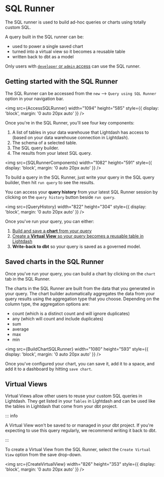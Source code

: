 
# SQL Runner

The SQL runner is used to build ad-hoc queries or charts using totally custom SQL. 

A query built in the SQL runner can be:

- used to power a single saved chart
- turned into a virtual view so it becomes a reusable table
- written back to dbt as a model

Only users with [`developer` or `admin` access](/references/roles) can use the SQL runner.

## Getting started with the SQL Runner

The SQL Runner can be accessed from the `new` --> `Query using SQL Runner` option in your navigation bar.

<img
  src={AccessSQLRunner}
  width="1094"
  height="585"
  style={{ display: 'block', margin: '0 auto 20px auto' }}
/>

Once you're in the SQL Runner, you'll see four key components:

1. A list of tables in your data warehouse that Lightdash has access to (based on your data warehouse connection in Lightdash).
2. The schema of a selected table.
3. The SQL query builder. 
4. The results from your latest SQL query.

<img
  src={SQLRunnerComponents}
  width="1082"
  height="591"
  style={{ display: 'block', margin: '0 auto 20px auto' }}
/>

To build a query in the SQL Runner, just write your query in the SQL query builder, then hit `run query` to see the results. 

You can access your **query history** from your latest SQL Runner session by clicking on the `query history` button beside `run query`.

<img
  src={QueryHistory}
  width="822"
  height="304"
  style={{ display: 'block', margin: '0 auto 20px auto' }}
/>

Once you've run your query, you can either:

1. [Build and save a **chart** from your query](#building-charts-in-the-sql-runner)
2. [Create a **Virtual View** so your query becomes a reusable table in Lightdash](#virtual-views)
3. **Write-back to dbt** so your query is saved as a governed model.

## Saved charts in the SQL Runner

Once you've run your query, you can build a chart by clicking on the `chart` tab in the SQL Runner. 

The charts in the SQL Runner are built from the data that you generated in your query. The chart builder automatically aggregates the data from your query results using the aggregation type that you choose. Depending on the column type, the aggregation options are:

- count (which is a distinct count and will ignore duplicates)
- any (which will count and include duplicates)
- sum
- average
- max
- min

<img
  src={BuildChartSQLRunner}
  width="1080"
  height="593"
  style={{ display: 'block', margin: '0 auto 20px auto' }}
/>

Once you've configured your chart, you can save it, add it to a space, and add it to a dashboard by hitting `save chart`.

## Virtual Views

Virtual Views allow other users to reuse your custom SQL queries in Lightdash. They get listed in your `Tables` in Lightdash and can be used like the tables in Lightdash that come from your dbt project.

::: info

A Virtual View won't be saved to or managed in your dbt project. If you're expecting to use this query regularly, we recommend writing it back to dbt.

:::

To create a Virtual View from the SQL Runner, select the `Create Virtual View` option from the save drop-down.

<img
  src={CreateVirtualView}
  width="826"
  height="353"
  style={{ display: 'block', margin: '0 auto 20px auto' }}
/>




